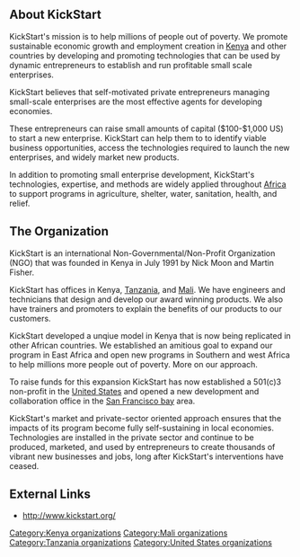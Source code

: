 == About KickStart ==

KickStart's mission is to help millions of people out of poverty. We promote sustainable economic growth and employment creation in [[Kenya]] and other countries by developing and promoting technologies that can be used by dynamic entrepreneurs to establish and run profitable small scale enterprises.

KickStart believes that self-motivated private entrepreneurs managing small-scale enterprises are the most effective agents for developing economies.

These entrepreneurs can raise small amounts of capital ($100-$1,000 US) to start a new enterprise. KickStart can help them to to identify viable business opportunities, access the technologies required to launch the new enterprises, and widely market new products.

In addition to promoting small enterprise development, KickStart's technologies, expertise, and methods are widely applied throughout [[Africa]] to support programs in agriculture, shelter, water, sanitation, health, and relief.

== The Organization ==

KickStart is an international Non-Governmental/Non-Profit Organization (NGO) that was founded in Kenya in July 1991 by Nick Moon and Martin Fisher.

KickStart has offices in Kenya, [[Tanzania]], and [[Mali]]. We have engineers and technicians that design and develop our award winning products. We also have trainers and promoters to explain the benefits of our products to our customers.

KickStart developed a unqiue model in Kenya that is now being replicated in other African countries. We established an amitious goal to expand our program in East Africa and open new programs in Southern and west Africa to help millions more people out of poverty. More on our approach.

To raise funds for this expansion KickStart has now established a 501(c)3 non-profit in the [[United States]] and opened a new development and collaboration office in the [[San Francisco bay]] area.

KickStart's market and private-sector oriented approach ensures that the impacts of its program become fully self-sustaining in local economies. Technologies are installed in the private sector and continue to be produced, marketed, and used by entrepreneurs to create thousands of vibrant new businesses and jobs, long after KickStart's interventions have ceased. 

== External Links ==

* http://www.kickstart.org/

{{PermacultureInfo}}

[[Category:Kenya organizations]]
[[Category:Mali organizations]]
[[Category:Tanzania organizations]]
[[Category:United States organizations‎]]